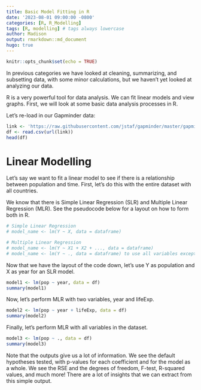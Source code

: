 ```yaml
---
title: Basic Model Fitting in R
date: '2023-08-01 09:00:00 -0800'
categories: [R, R_Modelling]
tags: [R, modelling] # tags always lowercase
author: Madison
output: rmarkdown::md_document
hugo: true
---
```


```r
knitr::opts_chunk$set(echo = TRUE)
```

In previous categories we have looked at cleaning, summarizing, and subsetting data, with some minor calculations, but we haven’t yet looked at analyzing our data.

R is a very powerful tool for data analysis. We can fit linear models and view graphs. First, we will look at some basic data analysis processes in R.

Let’s re-load in our Gapminder data:

```r
link <- 'https://raw.githubusercontent.com/jstaf/gapminder/master/gapminder/gapminder.csv'
df <- read.csv(url(link))
head(df)
```

# Linear Modelling

Let’s say we want to fit a linear model to see if there is a relationship between population and time. First, let’s do this with the entire dataset with all countries. 

We know that there is Simple Linear Regression (SLR) and Multiple Linear Regression (MLR). See the pseudocode below for a layout on how to form both in R.

```r
# Simple Linear Regression
# model_name <- lm(Y ~ X, data = dataframe)

# Multiple Linear Regression
# model_name <- lm(Y ~ X1 + X2 + ..., data = dataframe)
# model_name <- lm(Y ~ ., data = dataframe) to use all variables except Y
```

Now that we have the layout of the code down, let's use Y as population and X as year for an SLR model.

```r
model1 <- lm(pop ~ year, data = df)
summary(model1)
```
Now, let's perform MLR with two variables, year and lifeExp.

```r
model2 <- lm(pop ~ year + lifeExp, data = df)
summary(model2)
```

Finally, let's perform MLR with all variables in the dataset.

```r
model3 <- lm(pop ~ ., data = df)
summary(model3)
```


Note that the outputs give us a lot of information. We see the default hypotheses tested, with p-values for each coefficient and for the model as a whole. We see the RSE and the degrees of freedom, F-test, R-squared values, and much more! There are a lot of insights that we can extract from this simple output.
